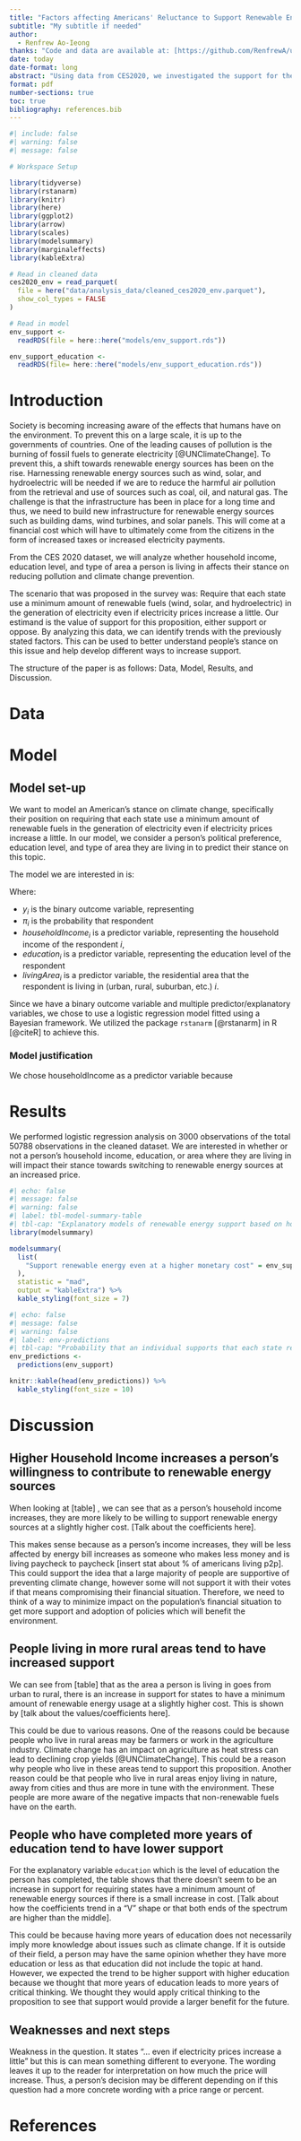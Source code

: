 ```yaml
---
title: "Factors affecting Americans' Reluctance to Support Renewable Energy Sources"
subtitle: "My subtitle if needed"
author: 
  - Renfrew Ao-Ieong
thanks: "Code and data are available at: [https://github.com/RenfrewA/us-pop-env-stance](https://github.com/RenfrewA/us-pop-env-stance)"
date: today
date-format: long
abstract: "Using data from CES2020, we investigated the support for the question: \"Require that each state use a minimum amount of renewable fuels in the generation of electricity even if electricity prices increase a little?\". We found that support increased as a person's household income increased and also increased if a person lived in a rural area. We also found that the level of education a person has does not neccessarily inrease their support for using renewable fuels. These findings give an insight into areas where we may need to focus resources on promoting the benefits of switching to sustainable and renewable sources of energy."
format: pdf
number-sections: true
toc: true
bibliography: references.bib
---
```


```r
#| include: false
#| warning: false
#| message: false

# Workspace Setup

library(tidyverse)
library(rstanarm)
library(knitr)
library(here)
library(ggplot2)
library(arrow)
library(scales)
library(modelsummary)
library(marginaleffects)
library(kableExtra)

# Read in cleaned data
ces2020_env = read_parquet(
  file = here("data/analysis_data/cleaned_ces2020_env.parquet"),
  show_col_types = FALSE
)

# Read in model
env_support <-
  readRDS(file = here::here("models/env_support.rds"))

env_support_education <-
  readRDS(file= here::here("models/env_support_education.rds"))
```


# Introduction

Society is becoming increasing aware of the effects that humans have on the environment. To prevent this on a large scale, it is up to the governments of countries. One of the leading causes of pollution is the burning of fossil fuels to generate electricity [@UNClimateChange]. To prevent this, a shift towards renewable energy sources has been on the rise. Harnessing renewable energy sources such as wind, solar, and hydroelectric will be needed if we are to reduce the harmful air pollution from the retrieval and use of sources such as coal, oil, and natural gas. The challenge is that the infrastructure has been in place for a long time and thus, we need to build new infrastructure for renewable energy sources such as building dams, wind turbines, and solar panels. This will come at a financial cost which will have to ultimately come from the citizens in the form of increased taxes or increased electricity payments. 

From the CES 2020 dataset, we will analyze whether household income, education level, and type of area a person is living in affects their stance on reducing pollution and climate change prevention.

The scenario that was proposed in the survey was: Require that each state use a minimum amount of renewable fuels (wind, solar, and hydroelectric) in the generation of electricity even if electricity prices increase a little. Our estimand is the value of support for this proposition, either support or oppose. By analyzing this data, we can identify trends with the previously stated factors. This can be used to better understand people's stance on this issue and help develop different ways to increase support.

The structure of the paper is as follows: Data, Model, Results, and Discussion.

# Data {#sec-data}



# Model

## Model set-up

We want to model an American's stance on climate change, specifically their position on requiring that each state use a minimum amount of renewable fuels in the generation of electricity even if electricity prices increase a little. In our model, we consider a person's political preference, education level, and type of area they are living in to predict their stance on this topic.

The model we are interested in is:

\begin{align} 
y_i|\pi_i &\sim \mbox{Bern}(\pi_i) \\
\mbox{logit}(\pi_i) &= \alpha + \beta \times \mbox{householdIncome}_i + \gamma \times \mbox{education}_i + \delta \times \mbox{livingArea}_i\\
\alpha &\sim \mbox{Normal}(0, 2.5) \\
\beta &\sim \mbox{Normal}(0, 2.5) \\
\gamma &\sim \mbox{Normal}(0, 2.5) \\
\delta &\sim \mbox{Normal}(0, 2.5)
\end{align}

Where:

* $y_i$ is the binary outcome variable, representing 
* $\pi_i$ is the probability that respondent 
* ${householdIncome}_i$ is a predictor variable, representing the household income of the respondent $i$, 
* ${education}_i$ is a predictor variable, representing the education level of the respondent
* ${livingArea}_i$ is a predictor variable, the residential area that the respondent is living in (urban, rural, suburban, etc.) $i$.

Since we have a binary outcome variable and multiple predictor/explanatory variables, we chose to use a logistic regression model fitted using a Bayesian framework. We utilized the package `rstanarm` [@rstanarm] in R [@citeR] to achieve this.

### Model justification

We chose householdIncome as a predictor variable because 

# Results

We performed logistic regression analysis on 3000 observations of the total 50788 observations in the cleaned dataset. We are interested in whether or not a person's household income, education, or area where they are living in will impact their stance towards switching to renewable energy sources at an increased price.

\tiny

```r
#| echo: false
#| message: false
#| warning: false
#| label: tbl-model-summary-table
#| tbl-cap: "Explanatory models of renewable energy support based on household income, education level, and land type of residence (n = 3000)"
library(modelsummary)

modelsummary(
  list(
    "Support renewable energy even at a higher monetary cost" = env_support
  ),
  statistic = "mad",
  output = "kableExtra") %>%
  kable_styling(font_size = 7)
```

\normalsize

```r
#| echo: false
#| message: false
#| warning: false
#| label: env-predictions
#| tbl-cap: "Probability that an individual supports that each state requires a minimum amount of renewable fuels for energy generation even if it increases costs"
env_predictions <-
  predictions(env_support)

knitr::kable(head(env_predictions)) %>%
  kable_styling(font_size = 10)
```


# Discussion

## Higher Household Income increases a person's willingness to contribute to renewable energy sources {#sec-first-point}

When looking at [table] , we can see that as a person's household income increases, they are more likely to be willing to support renewable energy sources at a slightly higher cost. [Talk about the coefficients here].

This makes sense because as a person's income increases, they will be less affected by energy bill increases as someone who makes less money and is living paycheck to paycheck [insert stat about % of americans living p2p]. This could support the idea that a large majority of people are supportive of preventing climate change, however some will not support it with their votes if that means compromising their financial situation. Therefore, we need to think of a way to minimize impact on the population's financial situation to get more support and adoption of policies which will benefit the environment.

## People living in more rural areas tend to have increased support {#sec-second-point}

We can see from [table] that as the area a person is living in goes from urban to rural, there is an increase in support for states to have a minimum amount of renewable energy usage at a slightly higher cost. This is shown by [talk about the values/coefficients here].

This could be due to various reasons. One of the reasons could be because people who live in rural areas may be farmers or work in the agriculture industry. Climate change has an impact on agriculture as heat stress can lead to declining crop yields [@UNClimateChange]. This could be a reason why people who live in these areas tend to support this proposition. Another reason could be that people who live in rural areas enjoy living in nature, away from cities and thus are more in tune with the environment. These people are more aware of the negative impacts that non-renewable fuels have on the earth.

## People who have completed more years of education tend to have lower support {#sec-third-point}

For the explanatory variable `education` which is the level of education the person has completed, the table shows that there doesn't seem to be an increase in support for requiring states have a minimum amount of renewable energy sources if there is a small increase in cost. [Talk about how the coefficients trend in a "V" shape or that both ends of the spectrum are higher than the middle]. 

This could be because having more years of education does not necessarily imply more knowledge about issues such as climate change. If it is outside of their field, a person may have the same opinion whether they have more education or less as that education did not include the topic at hand. However, we expected the trend to be higher support with higher education because we thought that more years of education leads to more years of critical thinking. We thought they would apply critical thinking to the proposition to see that support would provide a larger benefit for the future.

## Weaknesses and next steps

Weakness in the question. It states "... even if electricity prices increase a little" but this is can mean something different to everyone. The wording leaves it up to the reader for interpretation on how much the price will increase. Thus, a person's decision may be different depending on if this question had a more concrete wording with a price range or percent.

\newpage

# References


